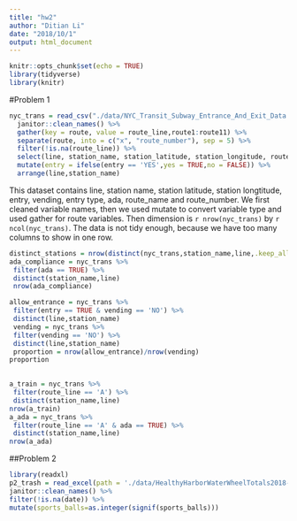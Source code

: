 ```yaml
---
title: "hw2"
author: "Ditian Li"
date: "2018/10/1"
output: html_document
---
```



```r
knitr::opts_chunk$set(echo = TRUE)
library(tidyverse)
library(knitr)
```

#Problem 1

```r

nyc_trans = read_csv("./data/NYC_Transit_Subway_Entrance_And_Exit_Data.csv") %>%
  janitor::clean_names() %>%
  gather(key = route, value = route_line,route1:route11) %>%
  separate(route, into = c("x", "route_number"), sep = 5) %>%
  filter(!is.na(route_line)) %>%
  select(line, station_name, station_latitude, station_longitude, route_number,route_line, entry,     vending, entrance_type, ada) %>%
  mutate(entry = ifelse(entry == 'YES',yes = TRUE,no = FALSE)) %>%
  arrange(line,station_name)

```

This dataset contains line, station name, station latitude, station longtitude, entry, vending, entry type, ada, route_name and route_number. We first cleaned variable names, then we used mutate to convert variable type and used gather for route variables. Then dimension is `r nrow(nyc_trans)` by `r ncol(nyc_trans)`. The data is not tidy enough, because we have too many columns to show in one row.

```r
distinct_stations = nrow(distinct(nyc_trans,station_name,line,.keep_all = TRUE))
ada_compliance = nyc_trans %>%
 filter(ada == TRUE) %>%
 distinct(station_name,line)
 nrow(ada_compliance)

allow_entrance = nyc_trans %>%
 filter(entry == TRUE & vending == 'NO') %>%
 distinct(line,station_name)
 vending = nyc_trans %>%
 filter(vending == 'NO') %>%
 distinct(line,station_name)
 proportion = nrow(allow_entrance)/nrow(vending)
proportion
  
```

```r
a_train = nyc_trans %>%
 filter(route_line == 'A') %>%
 distinct(station_name,line)
nrow(a_train)
a_ada = nyc_trans %>%
 filter(route_line == 'A' & ada == TRUE) %>%
 distinct(station_name,line)
nrow(a_ada)
```

##Problem 2
```r
library(readxl)
p2_trash = read_excel(path = './data/HealthyHarborWaterWheelTotals2018-7-28.xlsx',sheet = 'Mr. Trash Wheel',range = cell_cols("A:N")) %>%
janitor::clean_names() %>%
filter(!is.na(date)) %>%
mutate(sports_balls=as.integer(signif(sports_balls)))
```

